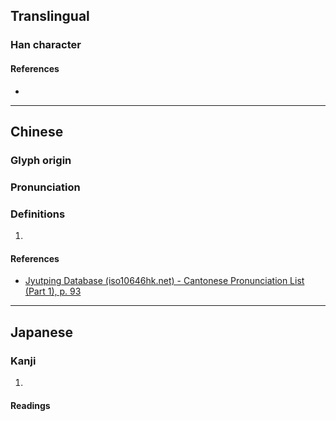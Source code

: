 {{character info/new}}
==Translingual==

===Han character===
{{Han char|rn=38|rad=女|as=08|sn=11|four=42414|canj=VHJM|ids=⿰女垂}}

====References====
* {{Han ref|kx=0263.320|dkj=06367|dj=0530.200|hdz=21059.070|uh=5A37|ud=23095|bh=D8C2|bd=55490}}

----

==Chinese==
{{zh-forms}}

===Glyph origin===
{{Han etym}}

===Pronunciation===
{{zh-pron
|m=zhuì,shuì
|c=zeoi3
|mc=y
|oc=y
|cat=
}}

===Definitions===
{{zh-hanzi}}

# {{rfdef|zh}}

====References====
* [http://www.iso10646hk.net/jp/document/download.jsp Jyutping Database (iso10646hk.net) - Cantonese Pronunciation List (Part 1), p. 93]

----

==Japanese==

===Kanji===
{{ja-kanji|grade=|rs=女08}}

# {{defn|lang=ja|sort=女08}}

====Readings====
{{rfv-pronunciation|ja}}
{{ja-readings
|goon=つい<つい<つゐ
|kanon=つい<つい<つゐ
}}